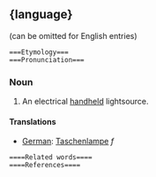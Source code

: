 =={language}== (can be omitted for English entries)
 ===Etymology===
 ===Pronunciation===
===Noun===
# An electrical [[handheld]] lightsource.

====Translations====
*[[German]]: [[Taschenlampe]] ''f''
 
 ====Related words====
 ====References====